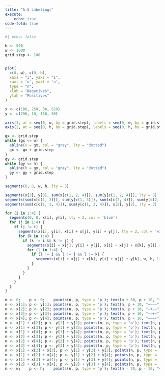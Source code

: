 ```yaml
---
title: "5.5 Labelings"
execute: 
    echo: true
code-fold: true
---
```



```r
#| echo: false

h <- 500 
w <- 1000 
grid.step <- 100 


plot(
  c(0, w), c(0, h),
  xaxs = "i", yaxs = "i", 
  xaxt = 'n', yaxt = 'n', 
  type = "n",             
  xlab = "Negatives", 
  ylab = "Positives"
)

x <- c(100, 250, 30, 620)
y <- c(290, 10, 150, 50)

axis(1, at = seq(0, w, by = grid.step), labels = seq(0, w, by = grid.step))
axis(2, at = seq(0, h, by = grid.step), labels = seq(0, h, by = grid.step))

gx <- grid.step
while (gx <= w) {
  abline(v = gx, col = "gray", lty = "dotted")
  gx <- gx + grid.step
}
gy <- grid.step
while (gy <= h) {
  abline(h = gy, col = "gray", lty = "dotted")
  gy <- gy + grid.step
}

segments(0, 0, w, h, lty = 3)

segments(x[3], y[3], sum(x[c(1, 2, 4)]), sum(y[c(1, 2, 4)]), lty = 3)
segments(sum(x[c(1, 3)]), sum(y[c(1, 3)]), sum(x[c(2, 4)]), sum(y[c(2, 4)]), lty = 3)
segments(sum(x[c(1, 3, 4)]), sum(y[c(1, 3, 4)]), x[2], y[2], lty = 3)

for (i in 1:4) {
  segments(0, 0, x[i], y[i], lty = 2, col = 'blue')
  for (j in 1:4) {
    if (j != i) {
      segments(x[i], y[i], x[i] + x[j], y[i] + y[j], lty = 2, col = 'violet')
      for (k in 1:4) {
        if (k != i && k != j) {
          segments(x[i] + x[j], y[i] + y[j], x[i] + x[j] + x[k], y[i] + y[j] + y[k], lty = 2, col = 'red')
          for (l in 1:4) {
            if (l != i && l != j && l != k) {
              segments(x[i] + x[j] + x[k], y[i] + y[j] + y[k], w, h, lty = 2, col = 'orange')
            }
          }
        }
      }
    }
  }
}

n <- 0;    p <- 0;    points(n, p, type = 'p'); text(n + 30, p + 10, "−−−−")
n <- x[1]; p <- y[1]; points(n, p, type = 'p'); text(n, p + 10, "+−−−")
n <- x[2]; p <- y[2]; points(n, p, type = 'p'); text(n, p + 10, "−+−−")
n <- x[3]; p <- y[3]; points(n, p, type = 'p'); text(n, p + 10, "−−+−")
n <- x[4]; p <- y[4]; points(n, p, type = 'p'); text(n, p + 10, "−−−+")
n <- x[1] + x[2]; p <- y[1] + y[2]; points(n, p, type = 'p'); text(n, p + 10, "++−−")
n <- x[1] + x[3]; p <- y[1] + y[3]; points(n, p, type = 'p'); text(n, p + 10, "+−+−")
n <- x[1] + x[4]; p <- y[1] + y[4]; points(n, p, type = 'p'); text(n, p + 10, "+−−+")
n <- x[2] + x[3]; p <- y[2] + y[3]; points(n, p, type = 'p'); text(n, p + 10, "−++−")
n <- x[2] + x[4]; p <- y[2] + y[4]; points(n, p, type = 'p'); text(n, p + 10, "−+−+")
n <- x[3] + x[4]; p <- y[3] + y[4]; points(n, p, type = 'p'); text(n, p + 10, "−−++")
n <- x[1] + x[2] + x[3]; p <- y[1] + y[2] + y[3]; points(n, p, type = 'p'); text(n, p - 10, "+++−")
n <- x[1] + x[2] + x[4]; p <- y[1] + y[2] + y[4]; points(n, p, type = 'p'); text(n, p - 10, "++−+")
n <- x[1] + x[3] + x[4]; p <- y[1] + y[3] + y[4]; points(n, p, type = 'p'); text(n, p - 10, "+−++")
n <- x[2] + x[3] + x[4]; p <- y[2] + y[3] + y[4]; points(n, p, type = 'p'); text(n, p - 10, "−+++")
n <- w;    p <- h;    points(n, p, type = 'p'); text(n - 30, p - 10, "++++")

```